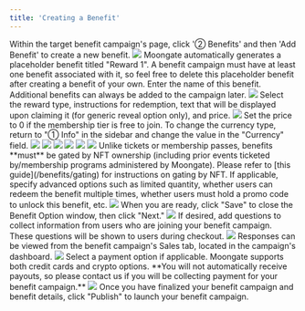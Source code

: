 ```yaml
---
title: 'Creating a Benefit'
---
```


<Steps>
  <Step title="Add a new benefit">
    Within the target benefit campaign's page, click '② Benefits' and then 'Add Benefit' to create a new benefit.    
    <img src="/images/benefits/create-benefit/add button location.png"/>
    <Info>
        Moongate automatically generates a placeholder benefit titled "Reward 1". A benefit campaign must have at least one benefit associated with it, so feel free to delete this placeholder benefit after creating a benefit of your own.
    </Info>
  </Step>
  <Step title="Add benefit name">
    Enter the name of this benefit. Additional benefits can always be added to the campaign later.
    <img src="/images/benefits/create-benefit/benefit name.avif"/>
  </Step>
  <Step title="Add benefit details">
    Select the reward type, instructions for redemption, text that will be displayed upon claiming it (for generic reveal option only), and price.
    <img src="/images/benefits/create-benefit/add reward details.gif"/>
    <Tip>
            Set the price to 0 if the membership tier is free to join.
    </Tip>
    <Tip>
            To change the currency type, return to "① Info" in the sidebar and change the value in the "Currency" field.
    </Tip>
    <Tabs>
        <Tab title="Generic Reveal">
            <img src="/images/benefits/create-benefit/generic reveal.png"/>
            <Frame caption="How users will see your benefit upon claiming it">
                <img src="/images/benefits/create-benefit/generic reveal msg.png"/>
            </Frame>
        </Tab>
        <Tab title="URL">    
            <img src="/images/benefits/create-benefit/url benefit.png"/>
            <Frame caption="How users will see your benefit upon claiming it">
                <img src="/images/benefits/create-benefit/url msg.png"/>
            </Frame>        
        </Tab>
        <Tab title="Code">
            <img src="/images/benefits/create-benefit/code benefit.png"/>
            <Frame caption="How users will see your benefit upon claiming it">
                <img src="/images/benefits/create-benefit/code msg.png"/>
            </Frame>
        </Tab>
    </Tabs>
  </Step>
  <Step title="Gate benefit by NFT">
    <Info>
        Unlike tickets or membership passes, benefits **must** be gated by NFT ownership (including prior events ticketed by/membership programs
        administered by Moongate). Please refer to [this guide](/benefits/gating) for instructions on gating by NFT.
    </Info>
  </Step>
  <Step title="Specify advanced options (optional)">
    If applicable, specify advanced options such as limited quantity, whether users can redeem the benefit multiple times, whether users must
    hold a promo code to unlock this benefit, etc.
    <img src= "/images/benefits/create-benefit/advance toggle.png"/>
    When you are ready, click "Save" to close the Benefit Option window, then click "Next."
  </Step>
  <Step title="Add questions (optional)">
    <img src= "/images/benefits/create-benefit/add Qs.gif"/>
    If desired, add questions to collect information from users who are joining your benefit campaign. These questions 
    will be shown to users during checkout.
    <img src= "/images/benefits/create-benefit/Qs.webp"/>
    Responses can be viewed from the benefit campaign's Sales tab, located in the campaign's dashboard.
    <img src= "/images/benefits/create-benefit/responses.gif"/>
  </Step>
  <Step title="Specify payment options">
    Select a payment option if applicable. Moongate supports both credit cards and crypto options. **You will not automatically receive payouts, so please contact us if you will be collecting payment for your benefit campaign.**
    <img src= "/images/benefits/create-benefit/payment.png"/>
  </Step>
  <Step title="Launch your benefit campaign and benefit(s)">
    Once you have finalized your benefit campaign and benefit details, click "Publish" to launch your benefit campaign.
  </Step>
</Steps>